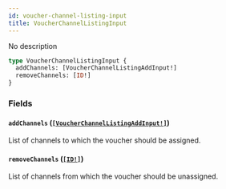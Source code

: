 ```yaml
---
id: voucher-channel-listing-input
title: VoucherChannelListingInput
---
```


No description

```graphql
type VoucherChannelListingInput {
  addChannels: [VoucherChannelListingAddInput!]
  removeChannels: [ID!]
}
```

### Fields

#### `addChannels` ([`[VoucherChannelListingAddInput!]`](../../../developer/api-reference/inputs/voucher-channel-listing-add-input))

List of channels to which the voucher should be assigned.

#### `removeChannels` ([`[ID!]`](../../../developer/api-reference/scalars/id))

List of channels from which the voucher should be unassigned.

